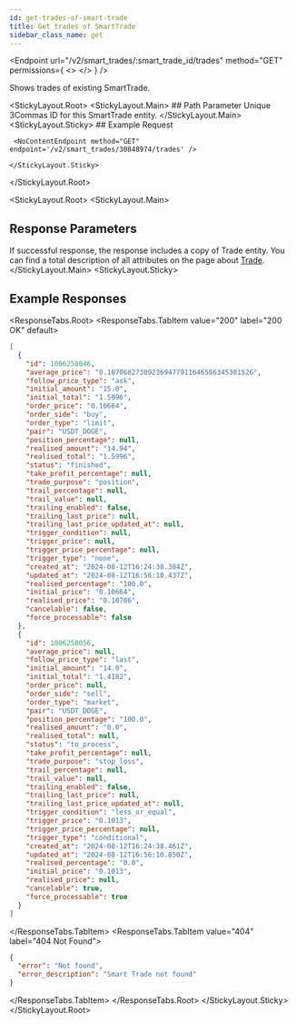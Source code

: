 ```yaml
---
id: get-trades-of-smart-trade
title: Get trades of SmartTrade
sidebar_class_name: get
---
```



<Endpoint
  url="/v2/smart_trades/:smart_trade_id/trades"
  method="GET"
  permissions={
    <>
      <Permission title="Permission" description="SMART_TRADES_READ" />
      <Permission title="Security" description="SIGNED" />
    </>
  }
/>

Shows trades of existing SmartTrade.

<Separator />

<StickyLayout.Root>
    <StickyLayout.Main>
        ## Path Parameter
        <ApiParam name='smart_trade_id' type='integer' id="smart_trade_id" required>
        Unique 3Commas ID for this SmartTrade entity.
        </ApiParam>
    </StickyLayout.Main>
    <StickyLayout.Sticky>
    ## Example Request

     <NoContentEndpoint method="GET" endpoint='/v2/smart_trades/30848974/trades' />

    </StickyLayout.Sticky>
</StickyLayout.Root>

<StickyLayout.Root>
<StickyLayout.Main>
## Response Parameters
If successful response, the response includes a copy of Trade entity. You can find a total description of all attributes on the page about [Trade](/smart-trade/0_smart_trade_entity.mdx).
</StickyLayout.Main>
<StickyLayout.Sticky>
## Example Responses
<ResponseTabs.Root>
<ResponseTabs.TabItem value="200" label="200 OK" default>

```json
[
  {
    "id": 1006258046,
    "average_price": "0.107068273092369477911646586345381526",
    "follow_price_type": "ask",
    "initial_amount": "15.0",
    "initial_total": "1.5996",
    "order_price": "0.10664",
    "order_side": "buy",
    "order_type": "limit",
    "pair": "USDT_DOGE",
    "position_percentage": null,
    "realised_amount": "14.94",
    "realised_total": "1.5996",
    "status": "finished",
    "take_profit_percentage": null,
    "trade_purpose": "position",
    "trail_percentage": null,
    "trail_value": null,
    "trailing_enabled": false,
    "trailing_last_price": null,
    "trailing_last_price_updated_at": null,
    "trigger_condition": null,
    "trigger_price": null,
    "trigger_price_percentage": null,
    "trigger_type": "none",
    "created_at": "2024-08-12T16:24:38.384Z",
    "updated_at": "2024-08-12T16:56:10.437Z",
    "realised_percentage": "100.0",
    "initial_price": "0.10664",
    "realised_price": "0.10706",
    "cancelable": false,
    "force_processable": false
  },
  {
    "id": 1006258056,
    "average_price": null,
    "follow_price_type": "last",
    "initial_amount": "14.0",
    "initial_total": "1.4182",
    "order_price": null,
    "order_side": "sell",
    "order_type": "market",
    "pair": "USDT_DOGE",
    "position_percentage": "100.0",
    "realised_amount": "0.0",
    "realised_total": null,
    "status": "to_process",
    "take_profit_percentage": null,
    "trade_purpose": "stop_loss",
    "trail_percentage": null,
    "trail_value": null,
    "trailing_enabled": false,
    "trailing_last_price": null,
    "trailing_last_price_updated_at": null,
    "trigger_condition": "less_or_equal",
    "trigger_price": "0.1013",
    "trigger_price_percentage": null,
    "trigger_type": "conditional",
    "created_at": "2024-08-12T16:24:38.461Z",
    "updated_at": "2024-08-12T16:56:10.850Z",
    "realised_percentage": "0.0",
    "initial_price": "0.1013",
    "realised_price": null,
    "cancelable": true,
    "force_processable": true
  }
]
```
</ResponseTabs.TabItem>
<ResponseTabs.TabItem value="404" label="404 Not Found">
```json
{
  "error": "Not found",
  "error_description": "Smart Trade not found"
}
```
</ResponseTabs.TabItem>
</ResponseTabs.Root>
</StickyLayout.Sticky>
</StickyLayout.Root>